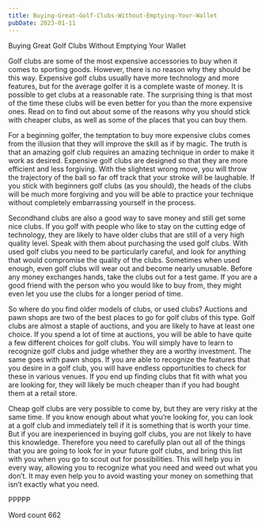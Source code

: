 ```yaml
---
title: Buying-Great-Golf-Clubs-Without-Emptying-Your-Wallet
pubDate: 2023-01-11
---
```


Buying Great Golf Clubs Without Emptying Your Wallet

Golf clubs are some of the most expensive accessories to buy when it comes to sporting goods. However, there is no reason why they should be this way. Expensive golf clubs usually have more technology and more features, but for the average golfer it is a complete waste of money. It is possible to get clubs at a reasonable rate. The surprising thing is that most of the time these clubs will be even better for you than the more expensive ones. Read on to find out about some of the reasons why you should stick with cheaper clubs, as well as some of the places that you can buy them.

For a beginning golfer, the temptation to buy more expensive clubs comes from the illusion that they will improve the skill as if by magic. The truth is that an amazing golf club requires an amazing technique in order to make it work as desired. Expensive golf clubs are designed so that they are more efficient and less forgiving. With the slightest wrong move, you will throw the trajectory of the ball so far off track that your stroke will be laughable. If you stick with beginners golf clubs (as you should), the heads of the clubs will be much more forgiving and you will be able to practice your technique without completely embarrassing yourself in the process.

Secondhand clubs are also a good way to save money and still get some nice clubs. If you golf with people who like to stay on the cutting edge of technology, they are likely to have older clubs that are still of a very high quality level. Speak with them about purchasing the used golf clubs. With used golf clubs you need to be particularly careful, and look for anything that would compromise the quality of the clubs. Sometimes when used enough, even golf clubs will wear out and become nearly unusable. Before any money exchanges hands, take the clubs out for a test game. If you are a good friend with the person who you would like to buy from, they might even let you use the clubs for a longer period of time.

So where do you find older models of clubs, or used clubs? Auctions and pawn shops are two of the best places to go for golf clubs of this type. Golf clubs are almost a staple of auctions, and you are likely to have at least one choice. If you spend a lot of time at auctions, you will be able to have quite a few different choices for golf clubs. You will simply have to learn to recognize golf clubs and judge whether they are a worthy investment. The same goes with pawn shops. If you are able to recognize the features that you desire in a golf club, you will have endless opportunities to check for these in various venues. If you end up finding clubs that fit with what you are looking for, they will likely be much cheaper than if you had bought them at a retail store.

Cheap golf clubs are very possible to come by, but they are very risky at the same time. If you know enough about what you’re looking for, you can look at a golf club and immediately tell if it is something that is worth your time. But if you are inexperienced in buying golf clubs, you are not likely to have this knowledge. Therefore you need to carefully plan out all of the things that you are going to look for in your future golf clubs, and bring this list with you when you go to scout out for possibilities. This will help you in every way, allowing you to recognize what you need and weed out what you don’t. It may even help you to avoid wasting your money on something that isn’t exactly what you need.

PPPPP

Word count 662